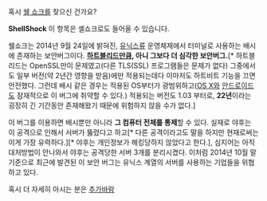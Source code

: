 혹시 [[쉘 쇼크]]를 찾으신 건가요?

'''ShellShock'''
이 항목은 셸쇼크로도 들어올 수 있습니다.

쉘쇼크는 2014년 9월 24일에 밝혀진, [[유닉스]]류 운영체제에서 터미널로 사용하는 배시에 존재하는 보안버그이다. '''[[하트블리드]]만큼, 아니 그보다 더 심각한 보안버그.'''[* 하트블리드는 OpenSSL만이 문제였고(다른 TLS(SSL) 프로그램들은 문제가 없다) 그중에서도 일부 버전(약 2년간 영향을 받음)에만 적용되는데다 이마저도 하트비트 기능을 끄면 안전했다. 그런데 배시 같은 경우는 적용된 OS부터가 광범위하고([[OS X]]와 [[안드로이드]]도 잠재적으로 이 버그에 취약할 수 있다.) 적용되는 버전도 1.03 부터로, '''22년'''이라는 굉장히 긴 기간동안 존재해왔기 때문에 위험하지 않을 수가 없다.]

이 버그를 이용하면 배시뿐만 아니라 '''그 컴퓨터 전체를 통제'''할 수 있다. 실재로 야후는 이 공격으로 인해서 서버가 뚫렸다고 하고[* 다른 공격이라고도 말을 하지만 현재로써는 이게 가장 유력하다.][* 야후는 개인정보가 해킹당하지 않았다고 한다.], 심지어는 아직 대처방법이 안나와서 야후는 공격당한 서버 3개를 분리시켰다. 이처럼 2014년 10월 말 기준으로 최근에 발견된 이 보안 버그는 유닉스 계열의 서버를 사용하는 기업들을 위협하고 있다.

혹시 더 자세히 아시는 분은 [[추가바람]]
